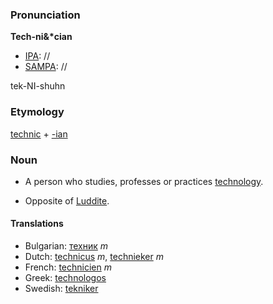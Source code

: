 ===Pronunciation===

'''Tech-ni&*cian'''
*[[IPA]]: //
*[[SAMPA]]: //
tek-NI-shuhn
===Etymology===

[[technic]] + [[-ian]]

=== Noun ===

*A person who studies, professes or practices [[technology]].

*Opposite of [[Luddite]].

====Translations====

*Bulgarian: [[техник]] ''m''
*Dutch: [[technicus]] ''m'', [[technieker]] ''m''
*French: [[technicien]] ''m''
*Greek: [[technologos]]
*Swedish: [[tekniker]]
